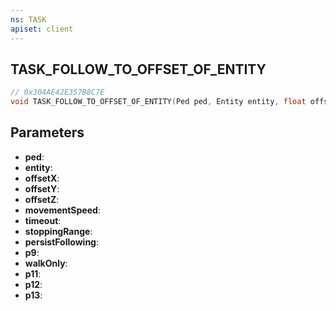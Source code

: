 ```yaml
---
ns: TASK
apiset: client
---
```

## TASK_FOLLOW_TO_OFFSET_OF_ENTITY

```c
// 0x304AE42E357B8C7E
void TASK_FOLLOW_TO_OFFSET_OF_ENTITY(Ped ped, Entity entity, float offsetX, float offsetY, float offsetZ, float movementSpeed, int timeout, float stoppingRange, BOOL persistFollowing, BOOL p9, BOOL walkOnly, BOOL p11, BOOL p12, BOOL p13);
```


## Parameters
* **ped**:
* **entity**:
* **offsetX**:
* **offsetY**:
* **offsetZ**:
* **movementSpeed**:
* **timeout**:
* **stoppingRange**:
* **persistFollowing**:
* **p9**:
* **walkOnly**:
* **p11**:
* **p12**:
* **p13**: